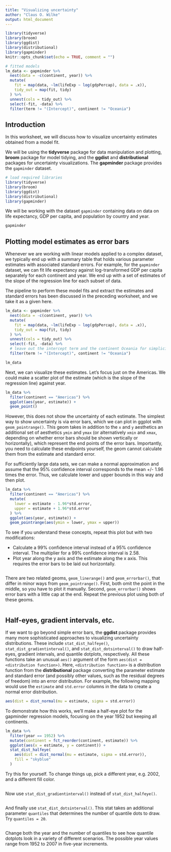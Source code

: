 ```yaml
---
title: "Visualizing uncertainty"
author: "Claus O. Wilke"
output: html_document
---
```


```r
library(tidyverse)
library(broom)
library(ggdist)
library(distributional)
library(gapminder)
knitr::opts_chunk$set(echo = TRUE, comment = "")

# fitted models
lm_data <- gapminder %>%
  nest(data = -c(continent, year)) %>%
  mutate(
    fit = map(data, ~lm(lifeExp ~ log(gdpPercap), data = .x)),
    tidy_out = map(fit, tidy)
  ) %>%
  unnest(cols = tidy_out) %>%
  select(-fit, -data) %>%
  filter(term != "(Intercept)", continent != "Oceania")
```

## Introduction

In this worksheet, we will discuss how to visualize uncertainty estimates obtained from a model fit.

We will be using the **tidyverse** package for data manipulation and plotting, **broom** package for model tidying, and the **ggdist** and **distributional** packages for uncertainty visualizations. The **gapminder** package provides the `gapminder` dataset.

```r
# load required libraries
library(tidyverse)
library(broom)
library(ggdist)
library(distributional)
library(gapminder)
```

We will be working with the dataset `gapminder` containing data on  data on life expectancy, GDP per capita, and population by country and year.

```r
gapminder
```

## Plotting model estimates as error bars

Whenever we are working with linear models applied to a complex dataset, we typically end up with a summary table that holds various parameter estimates with associated standard errors. For example, for the `gapminder` dataset, we can fit life expectancy against log-transformed GDP per capita separately for each continent and year. We end up with a set of estimates of the slope of the regression line for each subset of data.

The pipeline to perform these model fits and extract the estimates and standard errors has been discussed in the preceding worksheet, and we take it as a given here.

```r
lm_data <- gapminder %>%
  nest(data = -c(continent, year)) %>%
  mutate(
    fit = map(data, ~lm(lifeExp ~ log(gdpPercap), data = .x)),
    tidy_out = map(fit, tidy)
  ) %>%
  unnest(cols = tidy_out) %>%
  select(-fit, -data) %>%
  # leave out the intercept term and the continent Oceania for simplicity
  filter(term != "(Intercept)", continent != "Oceania")

lm_data
```

Next, we can visualize these estimates. Let's focus just on the Americas. We could make a scatter plot of the estimate (which is the slope of the regression line) against year.

```r
lm_data %>%
  filter(continent == "Americas") %>%
  ggplot(aes(year, estimate)) +
  geom_point()
```

However, this does not show the uncertainty of each estimate. The simplest way to show uncertainty is via error bars, which we can plot in ggplot with `geom_pointrange()`. This geom takes in addition to the `x` and `y` aesthetics an additional set of aesthetics `ymin` and `ymax` (or alternatively `xmin` and `xmax`, depending on whether error bars should be shown vertically or horizontally), which represent the end points of the error bars. Importantly, you need to calculate these endpoints yourself, the geom cannot calculate them from the estimate and standard error.

For sufficiently large data sets, we can make a normal approximation and assume that the 95% confidence interval corresponds to the mean +/- 1.96 times the error. Thus, we calculate lower and upper bounds in this way and then plot.

```r
lm_data %>%
  filter(continent == "Americas") %>%
  mutate(
    lower = estimate - 1.96*std.error,
    upper = estimate + 1.96*std.error
  ) %>%
  ggplot(aes(year, estimate)) +
  geom_pointrange(aes(ymin = lower, ymax = upper))
```

To see if you understand these concepts, repeat this plot but with two modifications:

- Calculate a 99% confidence interval instead of a 95% confidence interval. The multiplier for a 99% confidence interval is 2.58.
- Plot year along the y axis and the estimate along the x axis. This requires the error bars to be laid out horizontally.

```r

```


There are two related geoms, `geom_linerange()` and `geom_errorbar()`, that differ in minor ways from `geom_pointrange()`. First, both omit the point in the middle, so you have to plot it manually. Second, `geom_errorbar()` shows error bars with a little cap at the end. Repeat the previous plot using both of these geoms.


```r

```


## Half-eyes, gradient intervals, etc.

If we want to go beyond simple error bars, the **ggdist** package provides many more sophisticated approaches to visualizing uncertainty distributions. These include `stat_dist_halfeye()`, `stat_dist_gradientinterval()`, and `stat_dist_dotsinterval()` to draw half-eyes, gradient intervals, and quantile dotplots, respectively. All these functions take an unusual `aes()` argument of the form `aes(dist = <distribution function>)`. Here, `<distribution function>` is a distribution function from the **distributional** package converting the parameter estimate and standard error (and possibly other values, such as the residual degrees of freedom) into an error distribution. For example, the following mapping would use the `estimate` and `std.error` columns in the data to create a normal error distribution.

```r
aes(dist = dist_normal(mu = estimate, sigma = std.error))
```

To demonstrate how this works, we'll make a half-eye plot for the gapminder regression models, focusing on the year 1952 but keeping all continents.

```r
lm_data %>%
  filter(year == 1952) %>%
  mutate(continent = fct_reorder(continent, estimate)) %>%
  ggplot(aes(x = estimate, y = continent)) +
  stat_dist_halfeye(
    aes(dist = dist_normal(mu = estimate, sigma = std.error)),
    fill = "skyblue"
  )
```

Try this for yourself. To change things up, pick a different year, e.g. 2002, and a different fill color.

```r

```


Now use `stat_dist_gradientinterval()` instead of `stat_dist_halfeye()`.

```r

```


And finally use `stat_dist_dotsinterval()`. This stat takes an additional parameter `quantiles` that determines the number of quantile dots to draw. Try `quantiles = 20`.

```r

```

Change both the year and the number of quantiles to see how quantile dotplots look in a variety of different scenarios. The possible year values range from 1952 to 2007 in five-year increments.
